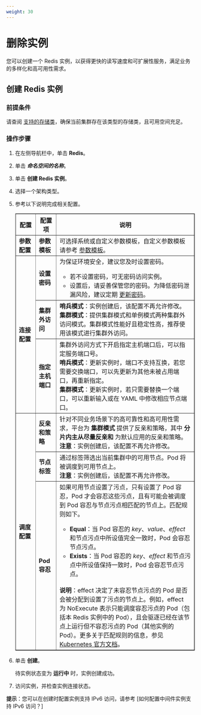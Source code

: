 ```yaml
---
weight: 30
---
```


# 删除实例

您可以创建一个 Redis 实例，以获得更快的读写速度和可扩展性服务，满足业务的多样化和高可用性需求。

## 创建 Redis 实例

### 前提条件

请查阅 [支持的存储类]()，确保当前集群存在该类型的存储类，且可用空间充足。

### 操作步骤

1. 在左侧导航栏中，单击 **Redis**。

2. 单击 ***命名空间的名称***。

3. 单击 **创建 Redis 实例**。

4. 选择一个架构类型。

5. 参考以下说明完成相关配置。

    <table border="">
        <tr>
            <th nowrap>配置</th>
            <th>配置项</th>
            <th>说明</th>
        </tr>
        <tr>
            <td><b>参数配置</b></td>
            <td><b>参数模板</b></td>
            <td>可选择系统或自定义参数模板，自定义参数模板请参考 <a href="../../../mw-u-paramtemp">参数模板</a>。</td>
        </tr>
        <tr>
            <td rowspan="3"><b>连接配置</b></td>
            <td><b>设置密码</b></td>
            <td>为保证环境安全，建议您及时设置密码。<ul><li>若不设置密码，可无密码访问实例。</li><li>设置后，请妥善保管您的密码。为降低密码泄漏风险，建议定期 <a href="../../../mw-u-redis/mw-unified-om/redisuser">更新密码</a>。</li></ul></td>
        </tr>
        <tr>
            <td><b>集群外访问</b></td>
            <td><b>哨兵模式</b>：实例创建后，该配置不再允许修改。<br/><b>集群模式</b>：提供集群模式和单例模式两种集群外访问模式。集群模式性能好且稳定性高，推荐使用该模式进行集群外访问。</td>
        </tr>
        <tr>
            <td><b>指定主机端口</b></td>
            <td>集群外访问方式下开启指定主机端口后，可以指定服务端口号。<br/><b>哨兵模式</b>：更新实例时，端口不支持互换，若您需要交换端口，可以先更新为其他未被占用端口，再重新指定。<br/><b>集群模式</b>：更新实例时，若只需要替换一个端口，可以重新输入或在 YAML 中修改相应节点端口。</td>
        </tr>
        <tr>
            <td rowspan="3"><b>调度配置</b></td>
            <td><b>反亲和策略</b></td>
            <td>针对不同业务场景下的高可靠性和高可用性需求，平台为 <b>集群模式</b> 提供了反亲和策略，其中 <b>分片内主从尽量反亲和</b> 为默认应用的反亲和策略。  <br/><b>注意</b>：实例创建后，该配置不再允许修改。</td>
        </tr>
        <tr>
            <td><b>节点标签</b></td>
            <td>通过标签筛选出当前集群中的可用节点。Pod 将被调度到可用节点上。 <br/><b>注意</b>：实例创建后，该配置不再允许修改。</td>
        </tr>
        <tr>
            <td><b>Pod 容忍</b></td>
            <td> 如果可用节点设置了污点，只有设置了 Pod 容忍，Pod 才会容忍这些污点，且有可能会被调度到 Pod 容忍与节点污点相匹配的节点上。匹配规则如下。 <ul><li><b>Equal</b>：当 Pod 容忍的 <i>key</i>、<i>value</i>、<i>effect</i> 和节点污点中所设值完全一致时，Pod 会容忍节点污点。 </li><li><b>Exists</b>：当 Pod 容忍的 <i>key</i>、<i>effect</i> 和节点污点中所设值保持一致时，Pod 会容忍节点污点。 </li></ul> <br/><b>说明</b>：effect 决定了未容忍节点污点的 Pod 是否会被分配到设置了污点的节点上。例如，effect 为 NoExecute 表示只能调度容忍污点的 Pod（包括本 Redis 实例中的 Pod），且会驱逐已经在该节点上运行但不容忍污点的 Pod（其他实例的 Pod）。更多关于匹配规则的信息，参见  <a href="https://kubernetes.io/docs/concepts/scheduling-eviction/taint-and-toleration/" >Kubernetes 官方文档</a>。</td>
        </tr>
    </table>

6. 单击 **创建**。

    待实例状态变为 **运行中** 时，实例创建成功。

7. 访问实例，并检查实例连接状态。

**提示**：您可以在创建时配置实例支持 IPv6 访问，请参考 [如何配置中间件实例支持 IPv6 访问？]
